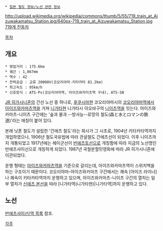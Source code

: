 {{{+1 磐越西線 / Ban'etsu West Line}}}
 * [[일본 철도 정보/노선 관련 정보]]
http://upload.wikimedia.org/wikipedia/commons/thumb/5/55/719_train_at_Aizuwakamatsu_Station.jpg/640px-719_train_at_Aizuwakamatsu_Station.jpg
[[719계 전동차]]

[[목차]]
== 개요 ==
 * 영업거리 : 175.6km
 * 궤간 : 1,067mm
 * 역수 : 42
 * 전력공급 : 교류 20000V(코오리야마-키타카타 81.2km)
 * 최고속도 : 95km/h
 * 신호방식 : ATS-Ps(코오리야마역, 아이즈와카미츠역 구내), ATS-SN

[[JR 히가시니혼]]의 간선 노선 중 하나로, [[후쿠시마]]현 코오리야마시의 [[코오리야마역(후쿠시마현)|코오리야마역]]에서 [[아이즈와카마츠역]]을 거쳐 [[니가타]]현 니가타시 아오바구의 [[니이츠역]]을 잇는다. 아이즈와카마츠-니이츠 구간에는 '숲과 물과 --방사능--로망의 철도(森と水とロマンの鉄道)'라는 애칭이 붙어 있다.

본래 닛폰 철도가 설립한 '간에츠 철도'라는 회사가 그 시초로, 1904년 키타카타역까지 개업하였으나, 1906년 철도국유법에 따라 관설철도 간에츠선이 되었다. 이후 니이츠까지 개통되었고 1917년에는 헤이군선이 [[반에츠토선]]으로 개칭함에 따라 지금의 노선명인 반에츠사이선으로 개칭하게 되었다. 1987년 국철분할민영화에 따라 JR 히가시니혼에 이관되었다.

운행 형태는 [[아이즈와카마츠역]]을 기준으로 갈리는데, 아이즈와카마츠역이 스위치백을 하는 구조이기 때문이다. 코오리야마-아이즈와카마츠 구간에서는 쾌속 [아이즈 라이너]나 쾌속이 키타카타역까지 운행하고 있으며, 아이즈와카마츠-니이츠 구간의 열차는 일부 열차가 [[신에츠 본선]]을 따라 [니가타역(니가타현)|니가타역]까지 운행하고 있다.

== 노선 ==
[[반에츠사이선/역 목록]] 참조.

[[각주]]
